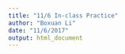 ```yaml
---
title: "11/6 In-class Practice"
author: "Boxuan Li"
date: "11/6/2017"
output: html_document
---
```


